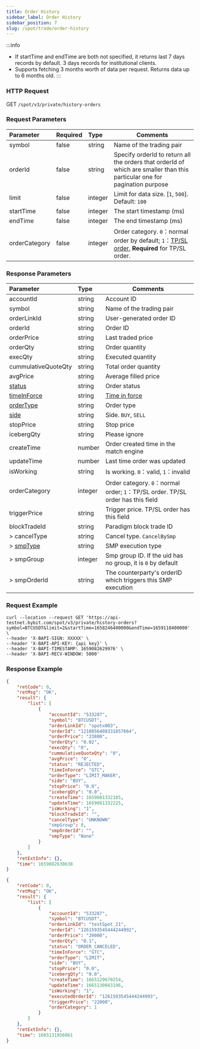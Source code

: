 ```yaml
---
title: Order History
sidebar_label: Order History
sidebar_position: 7
slug: /spot/trade/order-history
---
```


:::info
- If startTime and endTime are both not specified, it returns last 7 days records by default. 3 days records for institutional clients.
- Supports fetching 3 months worth of data per request. Returns data up to 6 months old.
:::

### HTTP Request
GET <code>/spot/v3/private/history-orders</code>

### Request Parameters
| Parameter | Required | Type | Comments|
|:----- |:-------|:-----|------ |
| symbol | false | string | Name of the trading pair             |
| orderId | false | string | Specify orderId to return all the orders that orderId of which are smaller than this particular one for pagination purpose |
| limit | false | integer |Limit for data size. [`1`, `500`]. Default: `100` |
| startTime | false | integer | The start timestamp (ms)|
| endTime | false | integer | The end timestamp (ms) |
| orderCategory | false | integer | Order category. <code>0</code>：normal order by default; <code>1</code>：<a href="https://www.bybit.com/en-US/help-center/bybitHC_Article?language=us_EN&id=000001736">TP/SL order</a>, <b>Required</b> for TP/SL order. |

### Response Parameters
| Parameter | Type | Comments|
|:----- |:-----|----- |
| accountId | string | Account ID |
| symbol | string | Name of the trading pair |
| orderLinkId | string | User-generated order ID |
| orderId | string | Order ID |
| orderPrice | string | Last traded price |
| orderQty | string | Order quantity |
| execQty | string | Executed quantity |
| cummulativeQuoteQty | string | Total order quantity  |
| avgPrice | string | Average filled price |
| [status](../enum#orderstatus) | string | Order status |
| [timeInForce](../enum#timeinforce) | string | <a href="https://www.bybit.com/en-US/help-center/bybitHC_Article?language=en_US&id=000001044">Time in force</a>  |
| [orderType](../enum#ordertype) | string | Order type |
| [side](../enum#side) | string | Side. <code>BUY</code>, <code>SELL</code> |
| stopPrice | string | Stop price |
| icebergQty | string | Please ignore |
| createTime | number | Order created time in the match engine |
| updateTime | number | Last time order was updated |
| isWorking | string | Is working. <code>0</code>：valid, <code>1</code>：invalid |
| orderCategory | integer | Order category. <code>0</code>：normal order; <code>1</code>：TP/SL order. TP/SL order has this field |
| triggerPrice | string| Trigger price. TP/SL order has this field |
| blockTradeId | string| Paradigm block trade ID |
|> cancelType |string |Cancel type. `CancelBySmp`|
|> [smpType](../enum#smptype) |string |SMP execution type|
|> smpGroup |integer |Smp group ID. If the uid has no group, it is `0` by default |
|> smpOrderId |string |The counterparty's orderID which triggers this SMP execution|

### Request Example

```http
curl --location --request GET 'https://api-testnet.bybit.com/spot/v3/private/history-orders?symbol=BTCUSDT&limit=2&startTime=1658246400000&endTime=1659110400000' \
--header 'X-BAPI-SIGN: XXXXX' \
--header 'X-BAPI-API-KEY: {api key}' \
--header 'X-BAPI-TIMESTAMP: 1659082629976' \
--header 'X-BAPI-RECV-WINDOW: 5000'
```

### Response Example

<Tabs>
<TabItem value="normal" label="Normal order">

```json
{
    "retCode": 0,
    "retMsg": "OK",
    "result": {
        "list": [
            {
                "accountId": "533287",
                "symbol": "BTCUSDT",
                "orderLinkId": "spotx003",
                "orderId": "1210856408331857664",
                "orderPrice": "23800",
                "orderQty": "0.02",
                "execQty": "0",
                "cummulativeQuoteQty": "0",
                "avgPrice": "0",
                "status": "REJECTED",
                "timeInForce": "GTC",
                "orderType": "LIMIT_MAKER",
                "side": "BUY",
                "stopPrice": "0.0",
                "icebergQty": "0.0",
                "createTime": 1659081332185,
                "updateTime": 1659081332225,
                "isWorking": "1",
                "blockTradeId": "",
                "cancelType": "UNKNOWN"
                "smpGroup": 0,
                "smpOrderId": "",
                "smpType": "None"
            }
        ]
    },
    "retExtInfo": {},
    "time": 1659082630638
}
```

</TabItem>

<TabItem value="stop" label="Stop order">

```json
{
    "retCode": 0,
    "retMsg": "OK",
    "result": {
        "list": [
            {
                "accountId": "533287",
                "symbol": "BTCUSDT",
                "orderLinkId": "testSpot_21",
                "orderId": "1261593545444244992",
                "orderPrice": "20000",
                "orderQty": "0.1",
                "status": "ORDER_CANCELED",
                "timeInForce": "GTC",
                "orderType": "LIMIT",
                "side": "BUY",
                "stopPrice": "0.0",
                "icebergQty": "0.0",
                "createTime": 1665129670254,
                "updateTime": 1665130043196,
                "isWorking": "1",
                "executedOrderId": "1261593545444244993",
                "triggerPrice": "22000",
                "orderCategory": 1
            }
        ]
    },
    "retExtInfo": {},
    "time": 1665131956061
}
```

</TabItem>
</Tabs>
